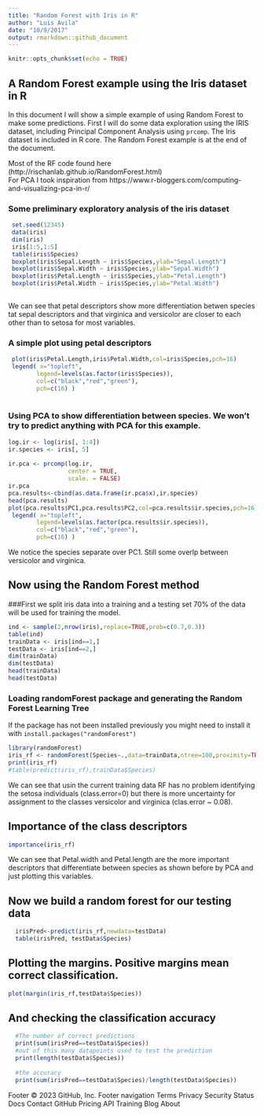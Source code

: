 ```yaml
---
title: "Random Forest with Iris in R"
author: "Luis Avila"
date: "10/9/2017"
output: rmarkdown::github_document
---
```


```r
knitr::opts_chunk$set(echo = TRUE)
```

## A Random Forest example using the Iris dataset in R

In this document I will show a simple example of using Random Forest to make some predictions.
First I will do some data exploration using the IRIS dataset, including Principal Component Analysis using `prcomp`.
The Iris dataset is included in R core.
The Random Forest example is at the end of the document.


Most of the RF code found here (http://rischanlab.github.io/RandomForest.html)  
For PCA I took inspiration from https://www.r-bloggers.com/computing-and-visualizing-pca-in-r/



### Some preliminary exploratory analysis of the iris dataset
```r
 set.seed(12345)
 data(iris)
 dim(iris)
 iris[1:5,1:5]
 table(iris$Species)
 boxplot(iris$Sepal.Length ~ iris$Species,ylab="Sepal.Length")
 boxplot(iris$Sepal.Width ~ iris$Species,ylab="Sepal.Width")
 boxplot(iris$Petal.Length ~ iris$Species,ylab="Petal.Length")
 boxplot(iris$Petal.Width ~ iris$Species,ylab="Petal.Width")
 
```


We can see that petal descriptors show more differentiation betwen species tat sepal descriptors and that virginica and versicolor are closer to each other than to setosa for most variables.

### A simple plot using petal descriptors

```r
 plot(iris$Petal.Length,iris$Petal.Width,col=iris$Species,pch=16)
 legend( x="topleft", 
        legend=levels(as.factor(iris$Species)),
        col=c("black","red","green"), 
        pch=c(16) )
 
```

### Using PCA to show differentiation between species. We won't try to predict anything with PCA for this example.

```r
log.ir <- log(iris[, 1:4])
ir.species <- iris[, 5]
 
ir.pca <- prcomp(log.ir,
                 center = TRUE,
                 scale. = FALSE) 
ir.pca
pca.results<-cbind(as.data.frame(ir.pca$x),ir.species)
head(pca.results)
plot(pca.results$PC1,pca.results$PC2,col=pca.results$ir.species,pch=16)
 legend( x="topleft", 
        legend=levels(as.factor(pca.results$ir.species)),
        col=c("black","red","green"), 
        pch=c(16) )
```

We notice the species separate over PC1. Still some overlp between versicolor and virginica.

## Now using the Random Forest  method

###First we split iris data into a training and a testing set
70% of the data will be used for training the model.

```r
ind <- sample(2,nrow(iris),replace=TRUE,prob=c(0.7,0.3))
table(ind)
trainData <- iris[ind==1,]
testData <- iris[ind==2,]
dim(trainData)
dim(testData)
head(trainData)
head(testData)
```
### Loading randomForest package and generating the Random Forest Learning Tree
If the package has not been installed previously you might need to install it with `install.packages("randomForest")`
```r
library(randomForest)
iris_rf <- randomForest(Species~.,data=trainData,ntree=100,proximity=TRUE)
print(iris_rf)
#table(predict(iris_rf),trainData$Species)
```

We can see that usin the current training data RF has no problem identifying the setosa individuals (class.error=0) but there is more uncertainty for assignment to the classes versicolor and virginica (clas.error ~ 0.08).

## Importance of the class descriptors
```r
importance(iris_rf)
```

We can see that Petal.width and Petal.length are the more important descriptors that differentiate between species as shown before by PCA and just plotting this variables.

## Now we build a random forest for our testing data
```r
  irisPred<-predict(iris_rf,newdata=testData)
  table(irisPred, testData$Species)
```
## Plotting the margins. Positive margins mean correct classification.

```r
plot(margin(iris_rf,testData$Species))
```

## And checking the classification accuracy
```r
  #The number of correct predictions
  print(sum(irisPred==testData$Species))
  #out of this many datapoints used to test the prediction
  print(length(testData$Species)) 
 
  #the accuracy
  print(sum(irisPred==testData$Species)/length(testData$Species))
```

Footer
© 2023 GitHub, Inc.
Footer navigation
Terms
Privacy
Security
Status
Docs
Contact GitHub
Pricing
API
Training
Blog
About

